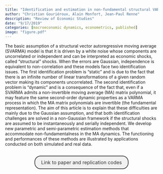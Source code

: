 ```yaml
---
title: "Identification and estimation in non-fundamental structural VARMA models"
author: "Christian Gouriéroux, Alain Monfort, Jean-Paul Renne"
description: "Review of Economic Studies"
date: "9/17/2019"
categories: [macroeconomic dynamics, econometrics, published]
image: "figure.pdf"
---
```


<!-- description: "Affine Term Structure Model that provides non-negative yields and is able to accommodate a short-term rate that stays at the zero lower bound (ZLB) for extended periods of time." -->

<!-- subtitle: -->

<!-- image: "figure.jpeg" -->


The basic assumption of a structural vector autoregressive moving average (SVARMA) model is that it is driven by a white noise whose components are uncorrelated or independent and can be interpreted as economic shocks, called “structural” shocks. When the errors are Gaussian, independence is equivalent to non-correlation and these models face two identification issues. The first identification problem is “static” and is due to the fact that there is an infinite number of linear transformations of a given random vector making its components uncorrelated. The second identification problem is “dynamic” and is a consequence of the fact that, even if a SVARMA admits a non-invertible moving average (MA) matrix polynomial, it may feature the same second-order dynamic properties as a VARMA process in which the MA matrix polynomials are invertible (the fundamental representation). The aim of this article is to explain that these difficulties are mainly due to the Gaussian assumption, and that both identification challenges are solved in a non-Gaussian framework if the structural shocks are assumed to be instantaneously and serially independent. We develop new parametric and semi-parametric estimation methods that accommodate non-fundamentalness in the MA dynamics. The functioning and performances of these methods are illustrated by applications conducted on both simulated and real data.



```{=html}
<div  style="margin: 30px; text-align: center;">
<a class="btn btn-primary" href="https://doi.org/10.1093/restud/rdz028" role="button" target="_blank" style="            display: inline-block;
            padding: 10px 20px;
            border: 2px solid #333;
            border-radius: 20px;
            background-color: #f1f1f1;
            text-decoration: none;
            color: #333;
            margin: 0 10px;
            font-size: 16px;">Link to paper and replication codes</a>
</div>
```



<!-- In order to have bibtex in place of R code, add in front matter: -->
<!-- format: -->
<!--   html: -->
<!--     code-fold: true -->
<!--     code-summary: "Bibtex" -->

<!-- ```{r essai, eval=FALSE} -->
<!-- article = { -->
<!--   author = {JPR}, -->
<!--   year=2010 -->
<!-- } -->
<!-- ``` -->
